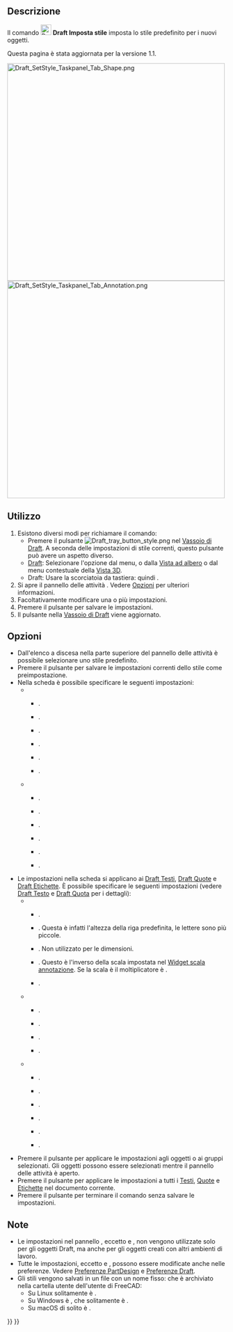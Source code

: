 <languages/>

{{Docnav/it
|[[Draft_SelectPlane/it|Seleziona Piano]]
|[[Draft_ToggleConstructionMode/it|Modalità Costruzione]]
|[[Draft_Workbench/it|Draft]]
|IconL=Draft_SelectPlane.svg
|IconR=Draft_ToggleConstructionMode.svg
|IconC=Workbench_Draft.svg
}}

{{GuiCommand/it
|Name=Draft SetStyle
|Name/it=Draft Imposta stile
|MenuLocation=Utilità → Imposta stile
|Workbenches=[[Draft_Workbench/it|Draft]], [[BIM_Workbench/it|BIM]]
|Shortcut=Draft: {{KEY|S}} {{KEY|S}}
|Version/it=0.19
|SeeAlso=[[Draft_AnnotationStyleEditor/it|Draft Stile delle annotazioni]], [[Draft_ApplyStyle/it|Draft Applica lo stile]]
}}

<span id="Description"></span>
==Descrizione==

Il comando [[Image:Draft_SetStyle.svg|24px]] '''Draft Imposta stile''' imposta lo stile predefinito per i nuovi oggetti.

Questa pagina è stata aggiornata per la versione 1.1.

[[Image:Draft_SetStyle_Taskpanel_Tab_Shape.png|x500px]] [[Image:Draft_SetStyle_Taskpanel_Tab_Annotation.png|x500px]]
{{Caption|Le due schede ({{Version/it|1.0}}) del pannello  azioni delle impostazioni di Stile}}

<span id="Usage"></span>
==Utilizzo==

# Esistono diversi modi per richiamare il comando:
#* Premere il pulsante [[Image:Draft_tray_button_style.png]] nel [[Draft_Tray/it|Vassoio di Draft]]. A seconda delle impostazioni di stile correnti, questo pulsante può avere un aspetto diverso.
#* [[Draft_Workbench/it|Draft]]:  Selezionare l'opzione {{MenuCommand|Utilità → [[Image:Draft_SetStyle.svg|16px]] Imposta lo stile}} dal menu, o dalla [[Tree_view/it|Vista ad albero]] o dal menu contestuale della [[3D_view/it|Vista 3D]].
#* Draft: Usare la scorciatoia da tastiera: {{KEY|S}} quindi {{KEY|S}}.
# Si apre il pannello delle attività {{MenuCommand|Impostazioni dello stile}}. Vedere [[#Opzioni|Opzioni]] per ulteriori informazioni.
# Facoltativamente modificare una o più impostazioni.
# Premere il pulsante {{Button|OK}} per salvare le impostazioni.
# Il pulsante nella [[Draft_Tray|Vassoio di Draft]] viene aggiornato.

<span id="Options"></span>
==Opzioni==

<div class="mw-translate-fuzzy">
* Dall'elenco a discesa nella parte superiore del pannello delle attività è possibile selezionare uno stile predefinito.
* Premere il pulsante {{Button|[[Image:Document-save.svg|16px]]}} per salvare le impostazioni correnti dello stile come preimpostazione.
* Nella scheda {{MenuCommand|Forma}} è possibile specificare le seguenti impostazioni:
** {{MenuCommand|Aspetto della forma}}
*** {{MenuCommand|Colore forma}}.
*** {{MenuCommand|Colore ambiente della forma}}. {{Version/it|1.0}}
*** {{MenuCommand|Colore emissione della forma}}. {{Version/it|1.0}}
*** {{MenuCommand|Colore speculare della forma}}. {{Version/it|1.0}}
*** {{MenuCommand|Trasparenza della forma}}.
*** {{MenuCommand|Lucentezza della forma}}. {{Version/it|1.0}}
** {{MenuCommand|Altro}}
*** {{MenuCommand|Colore della linea}}.
*** {{MenuCommand|Spessore linea}}.
*** {{MenuCommand|Colore punto}}. {{Version/it|1.0}}
*** {{MenuCommand|Dimensione punto}}. {{Version/it|1.0}}
*** {{MenuCommand|Stile di disegno}}.
*** {{MenuCommand|Modalità visualizzazione}}.
* Le impostazioni nella scheda {{MenuCommand|Annotazione}} si applicano ai [[Draft_Text/it|Draft Testi]], [[Draft_Dimension/it|Draft Quote]] e [[Draft_Label/it|Draft Etichette]]. È possibile specificare le seguenti impostazioni (vedere [[Draft_Text/it#Vista|Draft Testo]] e [[Draft_Dimension/it#Vista|Draft Quota]] per i dettagli):
** {{MenuCommand|Testi}}
*** {{MenuCommand|Tipo di carattere}}.
*** {{MenuCommand|Dimensione del carattere}}. Questa è infatti l'altezza della riga predefinita, le lettere sono più piccole.
*** {{MenuCommand|Fattore di spaziatura linea}}. Non utilizzato per le dimensioni.
*** {{MenuCommand|Moltiplicatore di scala}}. Questo è l'inverso della scala impostata nel [[Draft_annotation_scale_widget/it|Widget scala annotazione]]. Se la scala è {{value|1:100}} il moltiplicatore è {{Value|100}}. {{Version/it|1.0}}
*** {{MenuCommand|Colore testo}}.
** {{MenuCommand|Linee e frecce}}
*** {{MenuCommand|Spessore linea}}. {{Version/it|1.0}}
*** {{MenuCommand|Tipo di freccia}}.
*** {{MenuCommand|Dimensione freccia}}.
*** {{MenuCommand|Colore linea e freccia}}. {{Version/it|1.0}}
** {{MenuCommand|Quote}}
*** {{MenuCommand|Mostra unità di misura}}.
*** {{MenuCommand|Sostituzione unità}}.
*** {{MenuCommand|Estensione della linea di misura}}. {{Version/it|0.21}}
*** {{MenuCommand|Lunghezza della linea di riferimento}}. {{Version/it|0.21}}
*** {{MenuCommand|Estensione della linea di riferimento}}. {{Version/it|0.21}}
*** {{MenuCommand|Spaziatura del testo}}.
* Premere il pulsante {{Button|[[Image:Draft_SetStyle.svg|16px]] Selezionato}} per applicare le impostazioni agli oggetti o ai gruppi selezionati. Gli oggetti possono essere selezionati mentre il pannello delle attività è aperto.
* Premere il pulsante {{Button|[[Image:Draft_Text.svg|16px]] Annotazioni}} per applicare le impostazioni a tutti i [[Draft_Text/it|Testi]], [[Draft_Dimension|Quote]] e [[Draft_Label|  Etichette]] nel documento corrente. {{Version/it|0.21}}
* Premere il pulsante {{Button|Annulla}} per terminare il comando senza salvare le impostazioni.
</div>

<span id="Notes"></span>
==Note==

* Le impostazioni nel pannello {{MenuCommand|Forma}}, eccetto {{MenuCommand|Stile disegno}} e {{MenuCommand|Modalità di visualizzazione}}, non vengono utilizzate solo per gli oggetti Draft, ma anche per gli oggetti creati con altri ambienti di lavoro.
* Tutte le impostazioni, eccetto {{MenuCommand|Stile di disegno}} e {{MenuCommand|Modalità di visualizzazione}}, possono essere modificate anche nelle preferenze. Vedere [[PartDesign_Preferences/it#Shape_appearance|Preferenze PartDesign]] e [[Draft_Preferences/it#Testi_e_quotature|Preferenze Draft]].
* Gli stili vengono salvati in un file con un nome fisso: {{FileName|StylePresets.json}} che è archiviato nella cartella utente {{FileName|Draft}} dell'utente di FreeCAD:
** Su Linux solitamente è {{FileName|/home/<nomeutente>/.local/share/FreeCAD/Draft/}}.
** Su Windows è {{FileName|%APPDATA%\FreeCAD\Draft\}}, che solitamente è {{FileName|C:\Users\<nomeutente>\Appdata\Roaming\FreeCAD\Draft\}}.
** Su macOS di solito è {{FileName|/Users/<username>/Library/Preferences/FreeCAD/Draft/}}.


{{Docnav/it
|[[Draft_SelectPlane/it|Seleziona Piano]]
|[[Draft_ToggleConstructionMode/it|Modalità Costruzione]]
|[[Draft_Workbench/it|Draft]]
|IconL=Draft_SelectPlane.svg
|IconR=Draft_ToggleConstructionMode.svg
|IconC=Workbench_Draft.svg
}}

{{Draft Tools navi{{#translation:}}}}
{{Userdocnavi{{#translation:}}}}